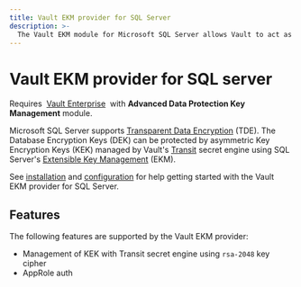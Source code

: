 ```yaml
---
title: Vault EKM provider for SQL Server
description: >-
  The Vault EKM module for Microsoft SQL Server allows Vault to act as a provider for TDE.
---
```

# Vault EKM provider for SQL server

<EnterpriseAlert product="vault">
Requires&nbsp;
<a href="https://www.hashicorp.com/products/vault/pricing">Vault Enterprise</a>
&nbsp;with <b>Advanced Data Protection Key Management</b> module.
</EnterpriseAlert>

Microsoft SQL Server supports [Transparent Data Encryption][tde] (TDE). The
Database Encryption Keys (DEK) can be protected by asymmetric Key Encryption
Keys (KEK) managed by Vault's [Transit][transit] secret engine using SQL Server's
[Extensible Key Management][tde] (EKM).

[tde]: https://docs.microsoft.com/en-us/sql/relational-databases/security/encryption/transparent-data-encryption?view=sql-server-ver15
[ekm]: https://docs.microsoft.com/sql/relational-databases/security/encryption/extensible-key-management-ekm?view=sql-server-ver15
[transit]: /vault/docs/secrets/transit


See [installation](/vault/docs/platform/mssql/installation) and [configuration](/vault/docs/platform/mssql/configuration)
for help getting started with the Vault EKM provider for SQL Server.

## Features

The following features are supported by the Vault EKM provider:

* Management of KEK with Transit secret engine using `rsa-2048` key cipher
* AppRole auth
